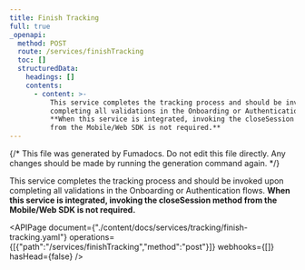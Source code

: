 ```yaml
---
title: Finish Tracking
full: true
_openapi:
  method: POST
  route: /services/finishTracking
  toc: []
  structuredData:
    headings: []
    contents:
      - content: >-
          This service completes the tracking process and should be invoked upon
          completing all validations in the Onboarding or Authentication flows.
          **When this service is integrated, invoking the closeSession method
          from the Mobile/Web SDK is not required.**
---
```


{/* This file was generated by Fumadocs. Do not edit this file directly. Any changes should be made by running the generation command again. */}

This service completes the tracking process and should be invoked upon completing all validations in the Onboarding or Authentication flows. **When this service is integrated, invoking the closeSession method from the Mobile/Web SDK is not required.**

<APIPage document={"./content/docs/services/tracking/finish-tracking.yaml"} operations={[{"path":"/services/finishTracking","method":"post"}]} webhooks={[]} hasHead={false} />
